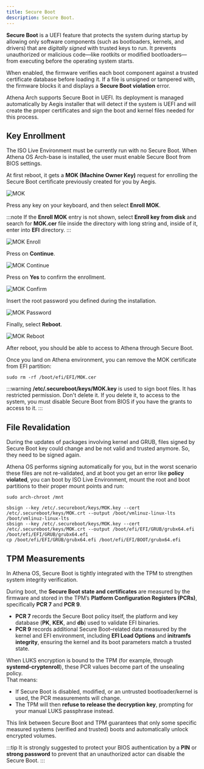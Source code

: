 ```yaml
---
title: Secure Boot
description: Secure Boot.
---
```


**Secure Boot** is a UEFI feature that protects the system during startup by allowing only software components
(such as bootloaders, kernels, and drivers) that are *digitally signed* with trusted keys to run.
It prevents unauthorized or malicious code—like rootkits or modified bootloaders—from executing before the operating system starts.

When enabled, the firmware verifies each boot component against a trusted certificate database before loading it.
If a file is unsigned or tampered with, the firmware blocks it and displays a **Secure Boot violation** error.

Athena Arch supports Secure Boot in UEFI. Its deployment is managed automatically by Aegis installer that will detect if the system is UEFI and will create the proper certificates and sign the boot and kernel files needed for this process.

## Key Enrollment

The ISO Live Environment must be currently run with no Secure Boot. When Athena OS Arch-base is installed, the user must enable Secure Boot from BIOS settings.

At first reboot, it gets a **MOK (Machine Owner Key)** request for enrolling the Secure Boot certificate previously created for you by Aegis.

![MOK](@assets/images/mok.png)

Press any key on your keyboard, and then select **Enroll MOK**.

:::note
If the **Enroll MOK** entry is not shown, select **Enroll key from disk** and search for **MOK.cer** file inside the directory with long string and, inside of it, enter into **EFI** directory.
:::

![MOK Enroll](@assets/images/mok-enroll.png)

Press on **Continue**.

![MOK Continue](@assets/images/mok-continue.png)

Press on **Yes** to confirm the enrollment.

![MOK Confirm](@assets/images/mok-confirm.png)

Insert the root password you defined during the installation.

![MOK Password](@assets/images/mok-password.png)

Finally, select **Reboot**.

![MOK Reboot](@assets/images/mok-reboot.png)

After reboot, you should be able to access to Athena through Secure Boot.

Once you land on Athena environment, you can remove the MOK certificate from EFI partition:
```shell
sudo rm -rf /boot/efi/EFI/MOK.cer
```

:::warning
**/etc/.secureboot/keys/MOK.key** is used to sign boot files. It has restricted permission. Don't delete it. If you delete it, to access to the system, you must disable Secure Boot from BIOS if you have the grants to access to it.
:::

## File Revalidation

During the updates of packages involving kernel and GRUB, files signed by Secure Boot key could change and be not valid and trusted anymore. So, they need to be signed again.

Athena OS performs signing automatically for you, but in the worst scenario these files are not re-validated, and at boot you get an error like **policy violated**, you can boot by ISO Live Environment, mount the root and boot partitions to their proper mount points and run:
```shell
sudo arch-chroot /mnt

sbsign --key /etc/.secureboot/keys/MOK.key --cert /etc/.secureboot/keys/MOK.crt --output /boot/vmlinuz-linux-lts /boot/vmlinuz-linux-lts
sbsign --key /etc/.secureboot/keys/MOK.key --cert /etc/.secureboot/keys/MOK.crt --output /boot/efi/EFI/GRUB/grubx64.efi /boot/efi/EFI/GRUB/grubx64.efi
cp /boot/efi/EFI/GRUB/grubx64.efi /boot/efi/EFI/BOOT/grubx64.efi
```

## TPM Measurements

In Athena OS, Secure Boot is tightly integrated with the TPM to strengthen system integrity verification.

During boot, the **Secure Boot state and certificates** are measured by the firmware and stored in the TPM’s
**Platform Configuration Registers (PCRs)**, specifically **PCR 7** and **PCR 9**.

- **PCR 7** records the Secure Boot policy itself, the platform and key database (**PK**, **KEK**, and **db**) used to validate EFI binaries.
- **PCR 9** records additional Secure Boot–related data measured by the kernel and EFI environment, including **EFI Load Options** and **initramfs integrity**, ensuring the kernel and its boot parameters match a trusted state.

When LUKS encryption is bound to the TPM (for example, through **systemd-cryptenroll**),
these PCR values become part of the unsealing policy.  
That means:
- If Secure Boot is disabled, modified, or an untrusted bootloader/kernel is used, the PCR measurements will change.
- The TPM will then **refuse to release the decryption key**, prompting for your manual LUKS passphrase instead.

This link between Secure Boot and TPM guarantees that only some specific measured systems (verified and trusted) boots and automatically unlock encrypted volumes.

:::tip
It is strongly suggested to protect your BIOS authentication by a **PIN** or **strong password** to prevent that an unauthorized actor can disable the Secure Boot.
:::


<ImageComponent />